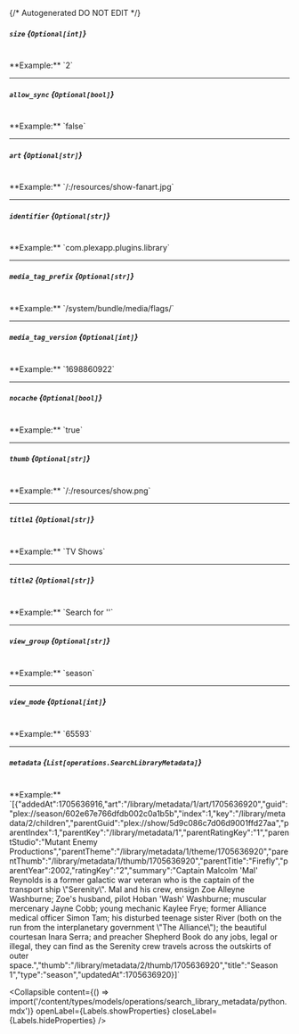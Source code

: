 {/* Autogenerated DO NOT EDIT  */}

##### `size` *{`Optional[int]`}*
<br/>
**Example:** `2`

---
##### `allow_sync` *{`Optional[bool]`}*
<br/>
**Example:** `false`

---
##### `art` *{`Optional[str]`}*
<br/>
**Example:** `/:/resources/show-fanart.jpg`

---
##### `identifier` *{`Optional[str]`}*
<br/>
**Example:** `com.plexapp.plugins.library`

---
##### `media_tag_prefix` *{`Optional[str]`}*
<br/>
**Example:** `/system/bundle/media/flags/`

---
##### `media_tag_version` *{`Optional[int]`}*
<br/>
**Example:** `1698860922`

---
##### `nocache` *{`Optional[bool]`}*
<br/>
**Example:** `true`

---
##### `thumb` *{`Optional[str]`}*
<br/>
**Example:** `/:/resources/show.png`

---
##### `title1` *{`Optional[str]`}*
<br/>
**Example:** `TV Shows`

---
##### `title2` *{`Optional[str]`}*
<br/>
**Example:** `Search for ''`

---
##### `view_group` *{`Optional[str]`}*
<br/>
**Example:** `season`

---
##### `view_mode` *{`Optional[int]`}*
<br/>
**Example:** `65593`

---
##### `metadata` *{`List[operations.SearchLibraryMetadata]`}*
<br/>
**Example:** `[{"addedAt":1705636916,"art":"/library/metadata/1/art/1705636920","guid":"plex://season/602e67e766dfdb002c0a1b5b","index":1,"key":"/library/metadata/2/children","parentGuid":"plex://show/5d9c086c7d06d9001ffd27aa","parentIndex":1,"parentKey":"/library/metadata/1","parentRatingKey":"1","parentStudio":"Mutant Enemy Productions","parentTheme":"/library/metadata/1/theme/1705636920","parentThumb":"/library/metadata/1/thumb/1705636920","parentTitle":"Firefly","parentYear":2002,"ratingKey":"2","summary":"Captain Malcolm 'Mal' Reynolds is a former galactic war veteran who is the captain of the transport ship \"Serenity\". Mal and his crew, ensign Zoe Alleyne Washburne; Zoe's husband, pilot Hoban 'Wash' Washburne; muscular mercenary Jayne Cobb; young mechanic Kaylee Frye; former Alliance medical officer Simon Tam; his disturbed teenage sister River (both on the run from the interplanetary government \"The Alliance\"); the beautiful courtesan Inara Serra; and preacher Shepherd Book do any jobs, legal or illegal, they can find as the Serenity crew travels across the outskirts of outer space.","thumb":"/library/metadata/2/thumb/1705636920","title":"Season 1","type":"season","updatedAt":1705636920}]`

<Collapsible content={() => import('/content/types/models/operations/search_library_metadata/python.mdx')} openLabel={Labels.showProperties} closeLabel={Labels.hideProperties} />



